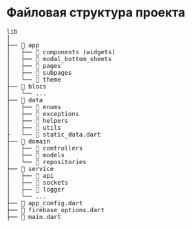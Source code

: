 # Файловая структура проекта

<pre>
lib
│
├── 📁 app
│   ├── 📁 components (widgets)
│   ├── 📁 modal_bottom_sheets
│   ├── 📁 pages
│   ├── 📁 subpages
│   └── 📁 theme
├── 📁 blocs
│   └── ...
├── 📁 data
│   ├── 📁 enums
│   ├── 📁 exceptions
│   ├── 📁 helpers
│   ├── 📁 utils
├   └── 📄 static_data.dart
├── 📁 domain
│   ├── 📁 controllers
│   ├── 📁 models
│   └── 📁 repositories
├── 📁 service
│   ├── 📁 api
│   ├── 📁 sockets
│   ├── 📁 logger
│   └── ...
├── 📄 app_config.dart
├── 📄 firebase_options.dart
├── 📄 main.dart

</pre>
